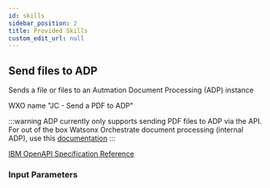 ```yaml
---
id: skills
sidebar_position: 2
title: Provided Skills
custom_edit_url: null
---
```


## Send files to ADP

Sends a file or files to an Autmation Document Processing (ADP) instance

WXO name "JC - Send a PDF to ADP"

:::warning
ADP currently only supports sending PDF files to ADP via the API. For out of the box Watsonx Orchestrate document processing (internal ADP), use this [documentation](https://www.ibm.com/docs/en/watson-orchestrate?topic=skills-building-document-processing)
:::

[IBM OpenAPI Specification Reference](https://www.ibm.com/docs/en/cloud-paks/cp-biz-automation/23.0.2?topic=integrations-automation-document-processing-api)

### Input Parameters

